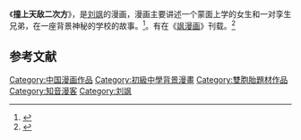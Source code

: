 {{notability unreferenced|time=2020-12-01}}
《'''撞上天敌二次方'''》，是[[刘飒|刘飒]]的漫画，漫画主要讲述一个蒙面上学的女生和一对孪生兄弟，在一座背景神秘的学校的故事。<ref>{{Cite news|url=http://comic.qq.com/a/20070801/000020.htm|title=刘飒力作《撞上天敌二次方》|language=zh-cn|publisher=腾讯网|author=腾讯动漫|date=2007年8月1日|accessdate=2015-03-25|deadurl=yes|archiveurl=https://web.archive.org/web/20150402093631/http://comic.qq.com/a/20070801/000020.htm|archivedate=2015年4月2日}}</ref>。有在《[[飒漫画|飒漫画]]》刊载。<ref>{{Cite news|url=http://news.china.com.cn/rollnews/2012-06/18/content_14737527.htm|title=近5年国内动漫期刊生存状况|language=zh-cn|publisher=中国网|author=|date=2012-06-18|accessdate=2015-05-28}}</ref>
== 参考文献 ==
{{Reflist}}

[[Category:中国漫画作品|Category:中国漫画作品]]
[[Category:初級中學背景漫畫|Category:初級中學背景漫畫]]
[[Category:雙胞胎題材作品|Category:雙胞胎題材作品]]
[[Category:知音漫客|Category:知音漫客]]
[[Category:刘飒|Category:刘飒]]
{{漫画小作品}}
